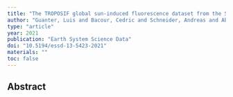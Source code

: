 ```yaml
---
title: "The TROPOSIF global sun-induced fluorescence dataset from the Sentinel-5P TROPOMI mission"
author: "Guanter, Luis and Bacour, Cedric and Schneider, Andreas and Aben, Ilse and van Kempen, Tim A and Maignan, Fabienne and Retscher, Christian and Kohler, Philipp and Frankenberg, Christian and Joiner, Joanna and others"
type: "article"
year: 2021
publication: "Earth System Science Data"
doi: "10.5194/essd-13-5423-2021"
materials: ""
toc: false
---
```


## Abstract

